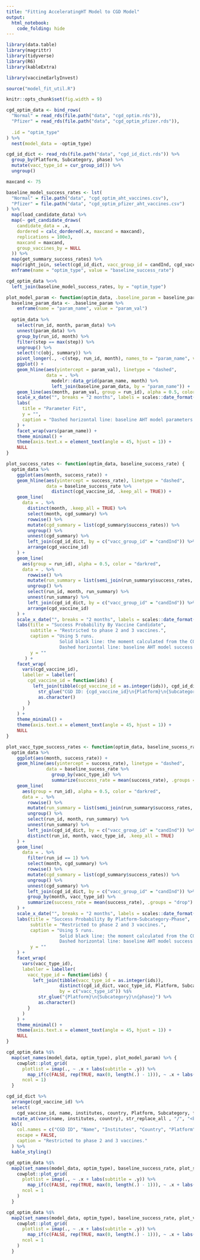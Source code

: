 ```yaml
---
title: "Fitting AcceleratingHT Model to CGD Model"
output: 
  html_notebook:
    code_folding: hide
---
```


```r
library(data.table)
library(magrittr)
library(tidyverse)
library(R6)
library(kableExtra)

library(vaccineEarlyInvest)

source("model_fit_util.R")

knitr::opts_chunk$set(fig.width = 9)
```

```r
cgd_optim_data <- bind_rows(
  "Normal" = read_rds(file.path("data", "cgd_optim.rds")),
  "Pfizer" = read_rds(file.path("data", "cgd_optim_pfizer.rds")),
  
  .id = "optim_type" 
) %>% 
  nest(model_data = -optim_type) 

cgd_id_dict <- read_rds(file.path("data", "cgd_id_dict.rds")) %>% 
  group_by(Platform, Subcategory, phase) %>% 
  mutate(vacc_type_id = cur_group_id()) %>% 
  ungroup()
```

```r
maxcand <- 75

baseline_model_success_rates <- lst(
  "Normal" = file.path("data", "cgd_optim_aht_vaccines.csv"),
  "Pfizer" = file.path("data", "cgd_optim_pfizer_aht_vaccines.csv")
) %>% 
  map(load_candidate_data) %>% 
  map(~ get_candidate_draws(
    candidate_data = .x, 
    dordered = calc_dordered(.x, maxcand = maxcand),
    replications = 100e3, 
    maxcand = maxcand,
    group_vaccines_by = NULL 
  )) %>% 
  map(get_summary_success_rates) %>% 
  map(right_join, select(cgd_id_dict, vacc_group_id = candInd, cgd_vaccine_id, vacc_type_id), by = "vacc_group_id") %>% 
  enframe(name = "optim_type", value = "baseline_success_rate")

cgd_optim_data %<>% 
  left_join(baseline_model_success_rates, by = "optim_type")
```


```r
plot_model_param <- function(optim_data, .baseline_param = baseline_param) {
  baseline_param_data <- .baseline_param %>% 
    enframe(name = "param_name", value = "param_val")
  
  optim_data %>% 
    select(run_id, month, param_data) %>% 
    unnest(param_data) %>%
    group_by(run_id, month) %>% 
    filter(step == max(step)) %>% 
    ungroup() %>% 
    select(!c(obj, summary)) %>%  
    pivot_longer(., -c(step, run_id, month), names_to = "param_name", values_to = "param_val") %>% 
    ggplot() +
    geom_hline(aes(yintercept = param_val), linetype = "dashed", 
               data = . %>% 
                 modelr::data_grid(param_name, month) %>% 
                 left_join(baseline_param_data, by = "param_name")) +
    geom_line(aes(month, param_val, group = run_id), alpha = 0.5, color = "darkred") +
    scale_x_date("", breaks = "2 months", labels = scales::date_format("%m/%y")) +
    labs(
      title = "Parameter Fit", 
      y = "",
      caption = "Dashed horizontal line: baseline AHT model parameters."
    ) +
    facet_wrap(vars(param_name)) +
    theme_minimal() +
    theme(axis.text.x = element_text(angle = 45, hjust = 1)) +
    NULL
}

plot_success_rates <- function(optim_data, baseline_success_rate) {
  optim_data %>% 
    ggplot(aes(month, success_rate)) +
    geom_hline(aes(yintercept = success_rate), linetype = "dashed",
               data = baseline_success_rate %>% 
                 distinct(cgd_vaccine_id, .keep_all = TRUE)) +
    geom_line(
      data = . %>%
        distinct(month, .keep_all = TRUE) %>%
        select(month, cgd_summary) %>%
        rowwise() %>%
        mutate(cgd_summary = list(cgd_summary$success_rates)) %>%
        ungroup() %>%
        unnest(cgd_summary) %>% 
        left_join(cgd_id_dict, by = c("vacc_group_id" = "candInd")) %>% 
        arrange(cgd_vaccine_id)
    ) +
    geom_line(
      aes(group = run_id), alpha = 0.5, color = "darkred",
      data = . %>%
        rowwise() %>%
        mutate(run_summary = list(semi_join(run_summary$success_rates, cgd_summary$success_rates, by = "vacc_group_id"))) %>%
        ungroup() %>%
        select(run_id, month, run_summary) %>%
        unnest(run_summary) %>% 
        left_join(cgd_id_dict, by = c("vacc_group_id" = "candInd")) %>% 
        arrange(cgd_vaccine_id)
    ) +
    scale_x_date("", breaks = "2 months", labels = scales::date_format("%m/%y")) +
    labs(title = "Success Probability By Vaccine Candidate",
         subtitle = "Restricted to phase 2 and 3 vaccines.",
         caption = "Using 5 runs.
                    Solid black line: the moment calculated from the CGD model data.
                    Dashed horizontal line: baseline AHT model success rates.",
         y = ""
       ) +
    facet_wrap(
      vars(cgd_vaccine_id),
      labeller = labeller(
        cgd_vaccine_id = function(ids) {
          left_join(tibble(cgd_vaccine_id = as.integer(ids)), cgd_id_dict, by = c("cgd_vaccine_id")) %$%
            str_glue("CGD ID: {cgd_vaccine_id}\n{Platform}\n{Subcategory}\n{phase}") %>%
            as.character()
        }
      )
    ) +
    theme_minimal() +
    theme(axis.text.x = element_text(angle = 45, hjust = 1)) +
    NULL
}

plot_vacc_type_success_rates <- function(optim_data, baseline_sucess_rate) {
  optim_data %>% 
    ggplot(aes(month, success_rate)) +
    geom_hline(aes(yintercept = success_rate), linetype = "dashed",
               data = baseline_sucess_rate %>% 
                 group_by(vacc_type_id) %>% 
                 summarize(success_rate = mean(success_rate), .groups = "drop")) +
    geom_line(
      aes(group = run_id), alpha = 0.5, color = "darkred",
      data = . %>%
        rowwise() %>%
        mutate(run_summary = list(semi_join(run_summary$success_rates, cgd_summary$success_rates, by = "vacc_group_id"))) %>%
        ungroup() %>%
        select(run_id, month, run_summary) %>%
        unnest(run_summary) %>% 
        left_join(cgd_id_dict, by = c("vacc_group_id" = "candInd")) %>% 
        distinct(run_id, month, vacc_type_id, .keep_all = TRUE)
    ) +
    geom_line(
      data = . %>%
        filter(run_id == 1) %>%
        select(month, cgd_summary) %>%
        rowwise() %>%
        mutate(cgd_summary = list(cgd_summary$success_rates)) %>%
        ungroup() %>%
        unnest(cgd_summary) %>% 
        left_join(cgd_id_dict, by = c("vacc_group_id" = "candInd")) %>% 
        group_by(month, vacc_type_id) %>% 
        summarize(success_rate = mean(success_rate), .groups = "drop")
    ) +
    scale_x_date("", breaks = "2 months", labels = scales::date_format("%m/%y")) +
    labs(title = "Success Probability By Platform-Subcategory-Phase",
         subtitle = "Restricted to phase 2 and 3 vaccines.",
         caption = "Using 5 runs.
                    Solid black line: the moment calculated from the CGD model data.
                    Dashed horizontal line: baseline AHT model success rates.",
         y = ""
    ) +
    facet_wrap(
      vars(vacc_type_id),
      labeller = labeller(
        vacc_type_id = function(ids) {
          left_join(tibble(vacc_type_id = as.integer(ids)), 
                    distinct(cgd_id_dict, vacc_type_id, Platform, Subcategory, phase), 
                    by = c("vacc_type_id")) %$%
            str_glue("{Platform}\n{Subcategory}\n{phase}") %>%
            as.character()
        }
      )
    ) +
    theme_minimal() +
    theme(axis.text.x = element_text(angle = 45, hjust = 1)) +
    NULL
}
```

```r
cgd_optim_data %$% 
  map(set_names(model_data, optim_type), plot_model_param) %>% {
    cowplot::plot_grid(
      plotlist = imap(., ~ .x + labs(subtitle = .y)) %>% 
        map_if(c(FALSE, rep(TRUE, max(0, length(.) - 1))), ~ .x + labs(title = "")), 
      ncol = 1)
  }
```

```r
cgd_id_dict %>%
  arrange(cgd_vaccine_id) %>% 
  select(
    cgd_vaccine_id, name, institutes, country, Platform, Subcategory, firm_size, funding, phase) %>%
  mutate_at(vars(name, institutes, country), str_replace_all , "/", "<br>") %>% 
  kbl(
    col.names = c("CGD ID", "Name", "Institutes", "Country", "Platform", "Subcategory", "Firm Size", "Funding", "Phase"), 
    escape = FALSE, 
    caption = "Restricted to phase 2 and 3 vaccines." 
  ) %>% 
  kable_styling()
```

```r
cgd_optim_data %$% 
  map2(set_names(model_data, optim_type), baseline_success_rate, plot_success_rates) %>% {
    cowplot::plot_grid(
      plotlist = imap(., ~ .x + labs(subtitle = .y)) %>% 
        map_if(c(FALSE, rep(TRUE, max(0, length(.) - 1))), ~ .x + labs(title = "")), 
      ncol = 1
    )
  }
```

```r
cgd_optim_data %$% 
  map2(set_names(model_data, optim_type), baseline_success_rate, plot_vacc_type_success_rates) %>% {
    cowplot::plot_grid(
      plotlist = imap(., ~ .x + labs(subtitle = .y)) %>% 
        map_if(c(FALSE, rep(TRUE, max(0, length(.) - 1))), ~ .x + labs(title = "")), 
      ncol = 1
    )
  }
```
